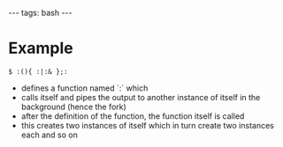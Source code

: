 ---
tags: bash
---
= Example =

<pre lang="shell">$ :(){ :|:& };:</pre>

* defines a function named `:` which
* calls itself and pipes the output to another instance of itself in the background (hence the fork)
* after the definition of the function, the function itself is called
* this creates two instances of itself which in turn create two instances each and so on
